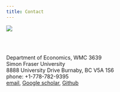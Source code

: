 ```yaml
---
title: Contact
---
```


![](chrissmall.jpg)

<br><br>

Department of Economics, WMC 3639<br>
Simon Fraser University<br>
8888 University Drive Burnaby, BC V5A 1S6<br>
phone: +1-778-782-9395<br>
[email](cmuris@sfu.ca),
[Google scholar](http://scholar.google.ca/citations?user=zh8YkR8AAAAJ&hl=en), 
[Github](https://github.com/chrismuris/)